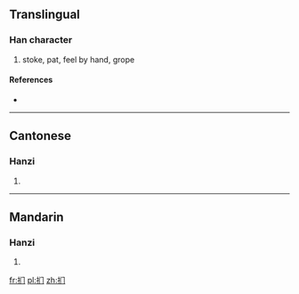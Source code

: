 {{also|捫}}
==Translingual==

===Han character===
{{Han char|rn=64|rad=手|as=03|sn=6|four=|canj=手中尸 (QLS)}}

# stoke, pat, feel by hand, grope

====References====
* {{Han ref|kx=0418.141|hdz=31831.100|uh=626A|ud=25194}}

----

==Cantonese==

===Hanzi===
{{yue-hanzi|jyut=|y=mun4|tra=捫}}

# {{defn|lang=yue|sort=手03}}

----

==Mandarin==

===Hanzi===
{{cmn-hanzi|tra=捫|pin=[[mén]] ([[men2]])|wg=men<sup>2</sup>}}

# {{defn|lang=cmn|sort=手03}}

[[fr:扪]]
[[pl:扪]]
[[zh:扪]]